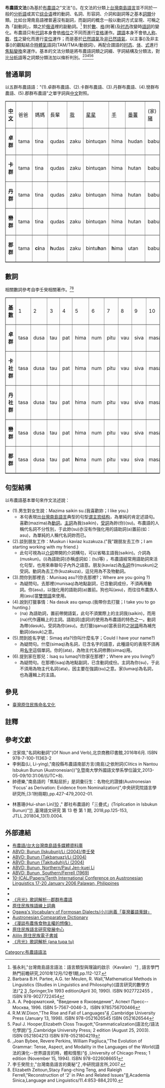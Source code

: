 {{noteTA
|1=zh-cn:语法;zh-hk:文法;zh-tw:文法;
|G1=Bunun grammar
}}

'''布農語文法'''({{lang|en|Bunun grammar}})為基於[[布農語|布農語]]之"文法"({{lang|en|glammal}})。在文法的分類上[[台灣南島語言|台灣南島語言]]並不同於一般的[[分析語|分析語]]或其它[[综合语|综合语]]裡的動詞、名詞、形容詞、介詞和副詞等之基本[[詞類|詞類]]分類。比如台灣南島語裡普遍沒有副詞，而副詞的概念一般以動詞方式呈現、可稱之為「副動詞」，類之於[[俄语|俄语]]裡的副動詞。<ref name=diunnbbunhua>張永利,"台灣南島語言語法：語言類型與理論的啟示（Kavalan）"[http://vietnam.nsc.gov.tw/public/Data/012714292271.pdf] {{Wayback|url=http://vietnam.nsc.gov.tw/public/Data/012714292271.pdf |date=20131019184617 }}, 語言學門熱門前瞻研究,2010年12月/12卷1期,pp.112-127.</ref> 對於[[数_(语法)|數]]、[[格_(语法)|格]](附著)及[[时态|时态]]改變時[[語詞|語詞]]的變化。布農語只有[[代詞|代詞]]本身會依[[格_(语法)|格位]]之不同而進行[[变格|变格]]運作。[[謂語|謂語]]本身不會依[[人称|人称]]、[[数_(语法)|数]]、[[性_(语法)|性]]之變化而進行[[变位|变位]]運作；而是基於[[已然語氣|已然語氣]]及[[非已然語氣|非已然語氣]]、以主事({{lang|en|AF}})及非主事({{lang|en|NAF}})的觀點結合[[時體氣|時體氣]]語詞(TAM/TMA/動貌詞)，再配合謂語的[[时态|时态]]、[[体_(语法)|体]]、[[语气|式]]進行[[#焦點系統|焦點變換]]來運作。基本的文法分類是將布農語詞類之詞綴、字詞結構及分類法，對比[[分析語|分析語]]等之詞類分類法加以條析判別。<ref name=mml>Barbara B.H. Partee, A.G. ter Meulen, R. Wall,"Mathematical Methods in Linguistics (Studies in Linguistics and Philosophy)(語言研究的數學方法)"[http://acl.ldc.upenn.edu/J/J92/J92-1009.pdf] {{Wayback|url=http://acl.ldc.upenn.edu/J/J92/J92-1009.pdf |date=20131019185409 }}[http://www.amazon.com/Mathematical-Methods-Linguistics-Studies-Philosophy/dp/9027722455] {{Wayback|url=http://www.amazon.com/Mathematical-Methods-Linguistics-Studies-Philosophy/dp/9027722455 |date=20160307210738 }},Springer,1/e 1993 edition(April 30, 1990). ISBN 9027722455 ，ISBN 978-9027722454</ref><ref>А. А. Реформатский, "Введение в Язковедение", Аспект Пресс--Москва, 1996. ISBN 5-7567-0046-3，ISBN 9785756700466</ref><ref name=rmwdixon>R.M.W.Dixon,"The Rise and Fall of Languages"[https://www.amazon.com/Rise-Fall-Languages-R-Dixon/dp/0521626544/ref=sr_1_1?ie=UTF8&qid=1486705612&sr=8-1&keywords=The+Rise+and+Fall+of+Languages] {{Wayback|url=https://www.amazon.com/Rise-Fall-Languages-R-Dixon/dp/0521626544/ref=sr_1_1?ie=UTF8&qid=1486705612&sr=8-1&keywords=The+Rise+and+Fall+of+Languages |date=20190613230555 }},Cambridge University Press (January 13, 1998). ISBN 978-0521626545 ISBN 0521626544</ref><ref name=pjhectgrammar>Paul J. Hooper,Elizabeth Closs Traugott,"Grammaticalization(語法化/語法化學說)"[https://www.amazon.com/Grammaticalization-Cambridge-Textbooks-Linguistics-Hopper/dp/0521804213/ref=sr_1_1?ie=UTF8&qid=1486705015&sr=8-1&keywords=grammaticalization] {{Wayback|url=https://www.amazon.com/Grammaticalization-Cambridge-Textbooks-Linguistics-Hopper/dp/0521804213/ref=sr_1_1?ie=UTF8&qid=1486705015&sr=8-1&keywords=grammaticalization |date=20190613230555 }},Cambridge University Press; 2 edition (August 25, 2003). ISBN 0521804213 ISBN 978-0521804219</ref><ref>,Joan Bybee, Revere Perkins, William Pagliuca,"The Evolution of Grammar: Tense, Aspect, and Modality in the Languages of the World(語法的演化--世界語言的時，體和情態)"[https://www.amazon.com/Evolution-Grammar-Aspect-Modality-Languages/dp/0226086658/ref=sr_1_1?s=electronics&ie=UTF8&qid=1529332864&sr=8-1&keywords=The+Evolution+of+grammar] {{Wayback|url=https://www.amazon.com/Evolution-Grammar-Aspect-Modality-Languages/dp/0226086658/ref=sr_1_1?s=electronics&ie=UTF8&qid=1529332864&sr=8-1&keywords=The+Evolution+of+grammar |date=20190613230555 }},University of Chicago Press; 1 edition (November 15, 1994). ISBN 978-0226086651</ref>

==普通單詞==
以五群布農語語："(1).卓群布農語、(2).卡群布農語、(3).丹群布農語、(4).巒群布農語、(5).郡群布農語"之單字詞與[[中文|中文]]對照。

<table border="1">
<tr><td>'''[[中文|中文]]'''
<td>爸爸<td>媽媽<td>長輩<td>[[我|我]]<td>[[星星|星星]]<td>[[手|手]]<td>[[番薯|番薯]]<td>(家)[[豬|豬]]<td>[[肉|肉]]<td>(老)[[鷹|鷹]]<td>[[山|山]]<td>[[汉族|漢人]]<td>[[藥|藥]]<td>[[死亡|死亡]]
<tr><td>'''卓群'''
<td>tama<td>tina<td>qudas<td>zaku<td>bintuqan<td>hima<td>hudan<td>babu<td>qasu<td>kukuav<td>ludun<td>put<td>iu<td>mataz
<tr><td>'''卡群'''
<td>tama<td>tina<td>qudas<td>zaku<td>bintuqan<td>hima<td>hutan<td>babu<td>titi<td>kukuav<td>ludun<td>put<td>iu<td>mataz
<tr><td>'''丹群'''
<td>tama<td>tina<td>qudas<td>zaku<td>bintuqan<td>hima<td>hutan<td>babu<td>titi<td>kukuav<td>ludun<td>put<td>iu<td>mataz
<tr><td>'''巒群'''
<td>tama<td>tina<td>qudas<td>zaku<td>bintuqan<td>hima<td>hutan<td>babu<td>titi<td>kukuav<td>ludun<td>put<td>iu<td>mataz
<tr><td>'''郡群'''
<td>tama<td>'''ci'''na<td>'''h'''udas<td>zaku<td>bintu'''h'''an<td>'''h'''ima<td>utan<td>babu<td>'''c'''i'''c'''i<td>kukuav<td>'''l'''udun<td>put<td>iu<td>mataz
</table>

==數詞==
相關數詞參考自李壬癸相關著作。<ref>李壬癸院士,"台灣南島語言的奧秘"[http://www.sinica.edu.tw/as/advisory/journal/15-1/59-62.pdf] {{Wayback|url=http://www.sinica.edu.tw/as/advisory/journal/15-1/59-62.pdf |date=20110927025101 }},中研院語言所,2007.</ref><ref>Elizabeth Zeitoun,Stacy Fang-ching Teng, and Raleigh Ferrell,"Reconstruction of '2' in PAn and Related Issues"[http://www.ling.sinica.edu.tw/eip/FILES/journal/2010.10.19.9914797.44533139.pdf]{{dead link|date=2017年12月 |bot=InternetArchiveBot |fix-attempted=yes }},Academia Sinica,Language and Linguistics/11.4:853-884,2010.</ref>

<table border="1">
<tr><td>'''[[基数_(数学)|基數]]'''
<td>1<td>2<td>3<td>4<td>5<td>6<td>7<td>8<td>9<td>10<td>20<td>40<td>100
<tr><td>'''卓群'''
<td>tasa<td>dusa<td>tau<td>pat<td>hima<td>num<td>pitu<td>vau<td>siva<td>masan<td>mapusan<td>masipatun<td>tssasapa
<tr><td>'''卡社群'''
<td>tasa<td>dusa<td>tau<td>pat<td>hima<td>num<td>pitu<td>vau<td>siva<td>masan<td>mapusan<td>masipatun<td>tssasapa
<tr><td>'''丹社群'''
<td>tasa<td>dusa<td>tau<td>pat<td>hima<td>num<td>pitu<td>vau<td>siva<td>masan<td>mapusan<td>masipatun<td>tssasapa
<tr><td>'''巒群'''
<td>tasa<td>dusa<td>tau<td>pat<td>hima<td>num<td>pitu<td>vau<td>siva<td>masan<td>mapusan<td>masipatun<td>tssasapa
<tr><td>'''郡群'''
<td>tasa<td>dusa<td>tau<td>pat<td>'''h'''ima<td>num<td>pitu<td>vau<td>siva<td>masan<td>mapusan<td>masipatun<td>tssasapa
</table>

==句型結構==
以布農語基本單句來作文法述說：

*(1).男生對女生說：Mazima saikin su.(我喜歡妳；I like you.)
**本句表現出[[台灣南島語言|台灣南島語言]]典型的句型[[谓主宾结构|谓主宾结构]]，為單純的肯定述語句。喜歡(mazima)為[[動詞|動詞]]。[[主詞|主詞]]為我(saikin)，[[受詞|受詞]]為妳(你)(su)。布農語的人稱代名詞不分性別，于此妳(su)亦沒有作強化用的語助詞(a)置前(如：asu)，為單純的人稱代名詞妳而已。
*(2).談到朋友工作：Muskun i kaviaz kuzakuza.("我"跟朋友去工作；I am starting working with my friend.)
**此句可視為以[[介詞|介詞]]帶開的介詞構句，可以省略主語我(saikin)。介詞為(muskun)。(i)為語助詞(亦稱虛詞如：(tu)等) ，布農語經常用語助詞來活化句型，也用來串聯句子內外之語意。朋友(kaviaz)為[[名詞|名詞]]作(muskun)之受詞。動詞為去工作(kuzakuza)，這兒用為不及物動詞。
*(3).問你到那裡去：Munisaq asu?(你去那裡?；Where are you going ?)
**為疑問句。去那裡(munisaq)為地點副詞，已含動詞成份，不須再用動詞。你(asu)，以強化用的語助詞(a)置前。狗也叫(asu)，而往往布農族人用(asu)當[[雙關語|雙關語]]來使用。
*(4).說到打獵事情：Na dasuk asu qanup.(我帶你去打獵；I take you to go hunting.)
**(na) 為語助詞，置前帶開語氣，此句不須實際上的主詞我(saikin)，而用(na)代作邏輯上的主詞。語助詞(虛詞)的使用為布農語的特色之一。動詞為帶(dasuk)。受詞為你(asu)。去打獵(qanup)當表目的之[[狀語|狀語]]用為補充動詞(dasuk)之意。
*(5).問到姓名字號：Simaq ata?(你叫什麼名字；Could I have your name?)
**為疑問句。什麼(simaq)為名詞，已含名字的語意，此種語句的表現不須再用[[名字|名字]]這個單詞。你的(ata)，為物主代名詞修飾(simaq)用。
*(6).提到家在那兒：Isaq su lumaq?(你家在那裡?；Where are you living?)
**為疑問句。在那裡(isaq)為地點副詞，已含動詞成份。主詞為你(su)，于此不須用為物主代名詞(ata)，因主要在強調(su)之意。家(lumaq)為名詞，也為邏輯上的主語。

==參見==
*[[臺灣原住民族命名文化|臺灣原住民族命名文化]]

==註釋==
{{reflist|2}}

==參考文獻==
{{refbegin|2}}
*沈家煊,"名詞和動詞"(Of Noun and Verb),北京商務印書館,2016年6月. ISBN 978-7-100-11363-2
*李俐盈(Li, Li-ying),"南投縣布農語南部方言(南島)之依附詞(Clitics in Nantou Isbukun Bunun (Austronesian))"[http://ir.ncnu.edu.tw/handle/987654321/2837],暨南大學外國語文學系學位論文,2013-05-09/10:31:06/(UTC+8).
*帥德樂,"南島語的「焦點屈折」是詞彙衍生：名物化的證據(Austronesian ‘Focus’ as Derivation: Evidence from Nominalization)",中央研究院語言學研究所,(3:1附冊期),pp.427-479,2002-01.
{{refend}}
*林蕙珊(Hui-shan Lin)[http://www.eng.ntnu.edu.tw/people/bio.php?PID=47] {{Wayback|url=http://www.eng.ntnu.edu.tw/people/bio.php?PID=47 |date=20140507120714 }}," 郡社布農語的「三疊式」(Triplication in Isbukun Bunun)"[http://www.twlls.org.tw/jtll/documents/13.1-4.pdf] {{Wayback|url=http://www.twlls.org.tw/jtll/documents/13.1-4.pdf |date=20200624000340 }},臺灣語文研究 第 13 卷 第 1 期, 2018,pp.125-153, JTLL.201804_13(1).0004. {{en icon}}

==外部連結==
{{div col|cols=3}}
*[http://corpus.linguistics.ntu.edu.tw/choose.php?q=bunun 布農語/台大台灣南島語多媒體資料庫] {{Wayback|url=http://corpus.linguistics.ntu.edu.tw/choose.php?q=bunun |date=20140728011910 }}
*[https://web.archive.org/web/20140812052754/http://language.psy.auckland.ac.nz/austronesian/language.php?id=805 ABVD: Bunun (Iskubun)/Li (2004)/李壬癸]
*[https://web.archive.org/web/20140812052359/http://language.psy.auckland.ac.nz/austronesian/language.php?id=804 ABVD: Bunun (Takbanuaz)/Li (2004)]
*[https://web.archive.org/web/20140812051242/http://language.psy.auckland.ac.nz/austronesian/language.php?id=803 ABVD: Bunun (Takituduh)/Li (2004)]
*[https://web.archive.org/web/20140812052757/http://language.psy.auckland.ac.nz/austronesian/language.php?id=726 ABVD: Bunun, Northern/Paul Jen-kuei Li ]
*[https://web.archive.org/web/20140812052041/http://language.psy.auckland.ac.nz/austronesian/language.php?id=202 ABVD: Bunun, Southern/Ferrell (1969)]
*[https://web.archive.org/web/20111210165330/http://www.sil.org/asia/Philippines/ical/papers.html 10-ICAL/Papers/Tenth International Conference on Austronesian Linguistics 17-20 January 2006 Palawan, Philippines]
*{{youtube|wv7Xfh67bYw|布農族語教學}}
*{{youtube|F1-_gWu4B9E|月光 (布農母語版)}}
*[http://languagesoftaiwan.blogspot.tw/2012/11/explaining-lyrics-of-ana-tupa-tu.html 《月光》歌詞解析--郡群布農語] {{Wayback|url=http://languagesoftaiwan.blogspot.tw/2012/11/explaining-lyrics-of-ana-tupa-tu.html |date=20150402170404 }}
*[http://e-dictionary.apc.gov.tw/Index.htm 原住民族族語線上詞典] {{Wayback|url=http://e-dictionary.apc.gov.tw/Index.htm |date=20140323122600 }}
*[https://web.archive.org/web/20131006062613/http://www.joao-roiz.jp/OGV/ Ogawa's Vocabulary of Formosan Dialects/小川尚義「臺灣蕃語蒐録」]
*[http://www.trussel2.com/acd/ Austronesian Comparative Dictionary] {{Wayback|url=http://www.trussel2.com/acd/ |date=20140202172831 }}
*[http://blog.udn.com/tongkusaveq/48150614 《漫談布農族食物主權的想像》] {{Wayback|url=http://blog.udn.com/tongkusaveq/48150614 |date=20160305221353 }}
*[http://ilrdc.tw/ 原住民族語言研究發展中心] {{Wayback|url=http://ilrdc.tw/ |date=20160305003716 }}
*[http://alilin.apc.gov.tw/tw/ Alilin 原住民族電子書城] {{Wayback|url=http://alilin.apc.gov.tw/tw/ |date=20160308183405 }}
*[http://languagesoftaiwan.blogspot.tw/2012/11/explaining-lyrics-of-ana-tupa-tu.html 《月光》歌詞解析 (ana tupa tu)] {{Wayback|url=http://languagesoftaiwan.blogspot.tw/2012/11/explaining-lyrics-of-ana-tupa-tu.html |date=20150402170404 }}
{{div col end}}
{{各語言文法}}
[[Category:布農語語法|Category:布農語語法]]